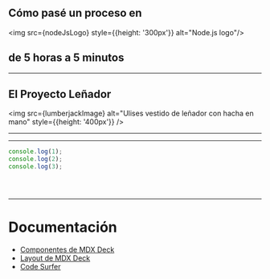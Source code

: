 

## Cómo pasé un proceso en

<img src={nodeJsLogo} style={{height: '300px'}} alt="Node.js logo"/>

## de 5 horas a 5 minutos


<Footer/>

---

## El Proyecto Leñador

<img
  src={lumberjackImage}
  alt="Ulises vestido de leñador con hacha en mano"
  style={{height: '400px'}}
/>

<Footer/>

---

<Footer/>

---

<CodeSurfer>


```js showNumbers
console.log(1);
console.log(2);
console.log(3);
```

```diff 1
```

```diff 2
```

```diff 3
```

</CodeSurfer>

<Footer/>

---

# Documentación

- [Componentes de MDX Deck](https://github.com/jxnblk/mdx-deck/blob/73b90eb9a353d300cc9e5ddf3070bb6868298275/docs/components.md)
- [Layout de MDX Deck](https://github.com/jxnblk/mdx-deck/blob/73b90eb9a353d300cc9e5ddf3070bb6868298275/docs/layouts.md)
- [Code Surfer](https://codesurfer.pomb.us)

<Footer/>
